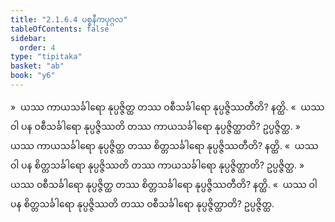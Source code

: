 ```yaml
---
title: "2.1.6.4 ပစ္စနီကပုဂ္ဂလ"
tableOfContents: false
sidebar:
  order: 4
type: "tipitaka"
basket: "ab"
book: "y6"
---
```



<DynamicBreadcrumb />

<Division number="74" book="y6" e="ch" v="34" p="24">

<Paragraph number="349" book="y6">
»  ယဿ ကာယသင်္ခါရော နုပ္ပဇ္ဇိတ္ထ တဿ ဝစီသင်္ခါရော နုပ္ပဇ္ဇိဿတီတိ? နတ္ထိ.
</Paragraph>

<Paragraph number="350" book="y6">
«  ယဿ ဝါ ပန ဝစီသင်္ခါရော နုပ္ပဇ္ဇိဿတိ တဿ ကာယသင်္ခါရော နုပ္ပဇ္ဇိတ္ထာတိ? ဥပ္ပဇ္ဇိတ္ထ.
</Paragraph>

<Paragraph number="351" book="y6">
»  ယဿ ကာယသင်္ခါရော နုပ္ပဇ္ဇိတ္ထ တဿ စိတ္တသင်္ခါရော နုပ္ပဇ္ဇိဿတီတိ? နတ္ထိ.
</Paragraph>

<Paragraph number="352" book="y6">
«  ယဿ ဝါ ပန စိတ္တသင်္ခါရော နုပ္ပဇ္ဇိဿတိ တဿ ကာယသင်္ခါရော နုပ္ပဇ္ဇိတ္ထာတိ? ဥပ္ပဇ္ဇိတ္ထ.
</Paragraph>

</Division>
<Division number="75" book="y6" e="ch" v="34" p="24">

<Paragraph number="353" book="y6">
»  ယဿ ဝစီသင်္ခါရော နုပ္ပဇ္ဇိတ္ထ တဿ စိတ္တသင်္ခါရော နုပ္ပဇ္ဇိဿတီတိ? နတ္ထိ.
</Paragraph>

<Paragraph number="354" book="y6">
«  ယဿ ဝါ ပန စိတ္တသင်္ခါရော နုပ္ပဇ္ဇိဿတိ တဿ ဝစီသင်္ခါရော နုပ္ပဇ္ဇိတ္ထာတိ? ဥပ္ပဇ္ဇိတ္ထ.
</Paragraph>
</Division>